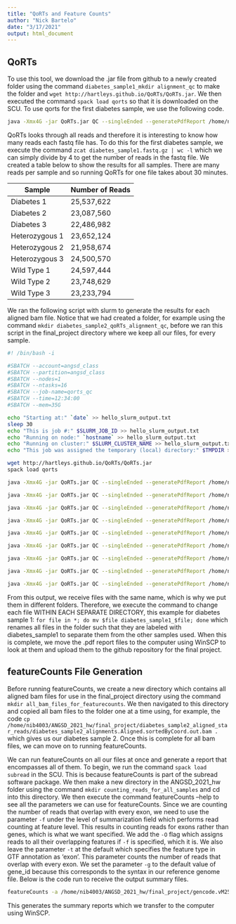 ---
title: "QoRTs and Feature Counts"
author: "Nick Bartelo"
date: "3/17/2021"
output: html_document
---

## QoRTs

To use this tool, we download the .jar file from github to a newly created folder using the command `diabetes_sample1_mkdir alignment_qc` to make the folder and `wget http://hartleys.github.io/QoRTs/QoRTs.jar`. We then executed the command `spack load qorts` so that it is downloaded on the SCU. To use qorts for the first diabetes sample, we use the following code.

```{bash, eval=FALSE}
java -Xmx4G -jar QoRTs.jar QC --singleEnded --generatePdfReport /home/nib4003/ANGSD_2021_hw/final_project/diabetes_sample1_aligned_star_reads/diabetes_sample1_alignments.Aligned.sortedByCoord.out.bam gencode.vM25.primary_assembly.annotation.gtf /home/nib4003/ANGSD_2021_hw/final_project/diabetes_sample1_qoRTs_alignment_qc
```

QoRTs looks through all reads and therefore it is interesting to know how many reads each fastq file has. To do this for the first diabetes sample, we execute the command `zcat diabetes_sample1.fastq.gz | wc -l` which we can simply divide by 4 to get the number of reads in the fastq file. We created a table below to show the results for all samples. There are many reads per sample and so running QoRTs for one file takes about 30 minutes. 

Sample | Number of Reads
--- | ---
Diabetes 1 | 25,537,622
Diabetes 2 | 23,087,560
Diabetes 3 | 22,486,982
Heterozygous 1 | 23,652,124
Heterozygous 2 | 21,958,674
Heterozygous 3 | 24,500,570
Wild Type 1 | 24,597,444
Wild Type 2 | 23,748,629
Wild Type 3 | 23,233,794

We ran the following script with slurm to generate the results for each aligned bam file. Notice that we had created a folder, for example using the command `mkdir diabetes_sample2_qoRTs_alignment_qc`, before we ran this script in the final_project directory where we keep all our files, for every sample.

```{bash, eval=FALSE}
#! /bin/bash -i

#SBATCH --account=angsd_class
#SBATCH --partition=angsd_class
#SBATCH --nodes=1
#SBATCH --ntasks=16
#SBATCH --job-name=qorts_qc
#SBATCH --time=12:34:00
#SBATCH --mem=35G

echo "Starting at:" `date` >> hello_slurm_output.txt
sleep 30
echo "This is job #:" $SLURM_JOB_ID >> hello_slurm_output.txt
echo "Running on node:" `hostname` >> hello_slurm_output.txt
echo "Running on cluster:" $SLURM_CLUSTER_NAME >> hello_slurm_output.txt
echo "This job was assigned the temporary (local) directory:" $TMPDIR >> hello_slurm_output.txt

wget http://hartleys.github.io/QoRTs/QoRTs.jar
spack load qorts

java -Xmx4G -jar QoRTs.jar QC --singleEnded --generatePdfReport /home/nib4003/ANGSD_2021_hw/final_project/diabetes_sample1_aligned_star_reads/diabetes_sample1_alignments.Aligned.sortedByCoord.out.bam /home/nib4003/ANGSD_2021_hw/final_project/gencode.vM25.primary_assembly.annotation.gtf /home/nib4003/ANGSD_2021_hw/final_project/diabetes_sample1_qoRTs_alignment_qc

java -Xmx4G -jar QoRTs.jar QC --singleEnded --generatePdfReport /home/nib4003/ANGSD_2021_hw/final_project/diabetes_sample2_aligned_star_reads/diabetes_sample2_alignments.Aligned.sortedByCoord.out.bam /home/nib4003/ANGSD_2021_hw/final_project/gencode.vM25.primary_assembly.annotation.gtf /home/nib4003/ANGSD_2021_hw/final_project/diabetes_sample2_qoRTs_alignment_qc

java -Xmx4G -jar QoRTs.jar QC --singleEnded --generatePdfReport /home/nib4003/ANGSD_2021_hw/final_project/diabetes_sample3_aligned_star_reads/diabetes_sample3_alignments.Aligned.sortedByCoord.out.bam /home/nib4003/ANGSD_2021_hw/final_project/gencode.vM25.primary_assembly.annotation.gtf /home/nib4003/ANGSD_2021_hw/final_project/diabetes_sample3_qoRTs_alignment_qc

java -Xmx4G -jar QoRTs.jar QC --singleEnded --generatePdfReport /home/nib4003/ANGSD_2021_hw/final_project/heterozygous_sample1_aligned_star_reads/heterozygous_sample1_alignments.Aligned.sortedByCoord.out.bam /home/nib4003/ANGSD_2021_hw/final_project/gencode.vM25.primary_assembly.annotation.gtf /home/nib4003/ANGSD_2021_hw/final_project/heterozygous_sample1_qoRTs_alignment_qc

java -Xmx4G -jar QoRTs.jar QC --singleEnded --generatePdfReport /home/nib4003/ANGSD_2021_hw/final_project/heterozygous_sample2_aligned_star_reads/heterozygous_sample2_alignments.Aligned.sortedByCoord.out.bam /home/nib4003/ANGSD_2021_hw/final_project/gencode.vM25.primary_assembly.annotation.gtf /home/nib4003/ANGSD_2021_hw/final_project/heterozygous_sample2_qoRTs_alignment_qc

java -Xmx4G -jar QoRTs.jar QC --singleEnded --generatePdfReport /home/nib4003/ANGSD_2021_hw/final_project/heterozygous_sample3_aligned_star_reads/heterozygous_sample3_alignments.Aligned.sortedByCoord.out.bam /home/nib4003/ANGSD_2021_hw/final_project/gencode.vM25.primary_assembly.annotation.gtf /home/nib4003/ANGSD_2021_hw/final_project/heterozygous_sample3_qoRTs_alignment_qc

java -Xmx4G -jar QoRTs.jar QC --singleEnded --generatePdfReport /home/nib4003/ANGSD_2021_hw/final_project/wt_sample1_aligned_star_reads/wt_sample1_alignments.Aligned.sortedByCoord.out.bam /home/nib4003/ANGSD_2021_hw/final_project/gencode.vM25.primary_assembly.annotation.gtf /home/nib4003/ANGSD_2021_hw/final_project/wt_sample1_qoRTs_alignment_qc

java -Xmx4G -jar QoRTs.jar QC --singleEnded --generatePdfReport /home/nib4003/ANGSD_2021_hw/final_project/wt_sample2_aligned_star_reads/wt_sample2_alignments.Aligned.sortedByCoord.out.bam /home/nib4003/ANGSD_2021_hw/final_project/gencode.vM25.primary_assembly.annotation.gtf /home/nib4003/ANGSD_2021_hw/final_project/wt_sample2_qoRTs_alignment_qc

java -Xmx4G -jar QoRTs.jar QC --singleEnded --generatePdfReport /home/nib4003/ANGSD_2021_hw/final_project/wt_sample3_aligned_star_reads/wt_sample3_alignments.Aligned.sortedByCoord.out.bam /home/nib4003/ANGSD_2021_hw/final_project/gencode.vM25.primary_assembly.annotation.gtf /home/nib4003/ANGSD_2021_hw/final_project/wt_sample3_qoRTs_alignment_qc
```

From this output, we receive files with the same name, which is why we put them in different folders. Therefore, we execute the command to change each file WITHIN EACH SEPARATE DIRECTORY, this example for diabetes sample 1: `for file in *; do mv $file diabetes_sample1_$file; done` which renames all files in the folder such that they are labeled with diabetes_sample1 to separate them from the other samples used. When this is complete, we move the .pdf report files to the computer using WinSCP to look at them and upload them to the github repository for the final project.

## featureCounts File Generation

Before running featureCounts, we create a new directory which contains all aligned bam files for use in the final_project directory using the command `mkdir all_bam_files_for_featurecounts`. We then navigated to this directory and copied all bam files to the folder one at a time using, for example, the code `cp /home/nib4003/ANGSD_2021_hw/final_project/diabetes_sample2_aligned_star_reads/diabetes_sample2_alignments.Aligned.sortedByCoord.out.bam .` which gives us our diabetes sample 2. Once this is complete for all bam files, we can move on to running featureCounts.

We can run featureCounts on all our files at once and generate a report that encompasses all of them. To begin, we run the command `spack load subread` in the SCU. This is because featureCounts is part of the subread software package. We then make a new directory in the ANGSD_2021_hw folder using the command `mkdir counting_reads_for_all_samples` and cd into this directory. We then execute the command featureCounts --help to see all the parameters we can use for featureCounts. Since we are counting the number of reads that overlap with every exon, we need to use the parameter `-f` under the level of summarization field which performs read counting at feature level. This results in counting reads for exons rather than genes, which is what we want specified. We add the `-O` flag which assigns reads to all their overlapping features if `-f` is specified, which it is. We also leave the parameter `-t` at the default which specifies the feature type in GTF annotation as ‘exon’. This parameter counts the number of reads that overlap with every exon. We set the parameter `-g` to the default value of gene_id because this corresponds to the syntax in our reference genome file. Below is the code run to receive the output summary files.

```{bash,eval=FALSE}
featureCounts -a /home/nib4003/ANGSD_2021_hw/final_project/gencode.vM25.primary_assembly.annotation.gtf -f -O -t 'exon' -g 'gene_id' -o final_project_featCounts_mouse_genes.txt /home/nib4003/ANGSD_2021_hw/final_project/all_bam_files_for_featurecounts/*.bam
```

This generates the summary reports which we transfer to the computer using WinSCP.
